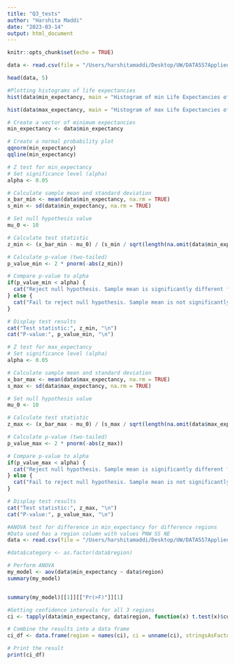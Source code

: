 ```yaml
---
title: "Q3_tests"
author: "Harshita Maddi"
date: "2023-03-14"
output: html_document
---
```


```r
knitr::opts_chunk$set(echo = TRUE)
```

```r
data <- read.csv(file = "/Users/harshitamaddi/Desktop/UW/DATA557AppliedStats/Project_Adoptable_Pets/dogs_18_joined_akc_pf.csv", header = TRUE, sep = "|")

head(data, 5)

```

```r
#Plotting histograms of life expectancies
hist(data$min_expectancy, main = "Histogram of min Life Expectancies of adopted Dogs on PetFinder", xlab = "Min expectancy(years)")

hist(data$max_expectancy, main = "Histogram of max Life Expectancies of adopted Dogs on PetFinder", xlab = "Max expectancy(years)")

```

```r
# Create a vector of minimum expectancies
min_expectancy <- data$min_expectancy

# Create a normal probability plot
qqnorm(min_expectancy)
qqline(min_expectancy)

# Z test for min_expectancy 
# Set significance level (alpha)
alpha <- 0.05

# Calculate sample mean and standard deviation
x_bar_min <- mean(data$min_expectancy, na.rm = TRUE)
s_min <- sd(data$min_expectancy, na.rm = TRUE)

# Set null hypothesis value
mu_0 <- 10

# Calculate test statistic
z_min <- (x_bar_min - mu_0) / (s_min / sqrt(length(na.omit(data$min_expectancy))))

# Calculate p-value (two-tailed)
p_value_min <- 2 * pnorm(-abs(z_min))

# Compare p-value to alpha
if(p_value_min < alpha) {
  cat("Reject null hypothesis. Sample mean is significantly different from", mu_0, "\n")
} else {
  cat("Fail to reject null hypothesis. Sample mean is not significantly different from", mu_0, "\n")
}

# Display test results
cat("Test statistic:", z_min, "\n")
cat("P-value:", p_value_min, "\n")

```


```r
# Z test for max_expectancy 
# Set significance level (alpha)
alpha <- 0.05

# Calculate sample mean and standard deviation
x_bar_max <- mean(data$max_expectancy, na.rm = TRUE)
s_max <- sd(data$max_expectancy, na.rm = TRUE)

# Set null hypothesis value
mu_0 <- 10

# Calculate test statistic
z_max <- (x_bar_max - mu_0) / (s_max / sqrt(length(na.omit(data$max_expectancy))))

# Calculate p-value (two-tailed)
p_value_max <- 2 * pnorm(-abs(z_max))

# Compare p-value to alpha
if(p_value_max < alpha) {
  cat("Reject null hypothesis. Sample mean is significantly different from", mu_0, "\n")
} else {
  cat("Fail to reject null hypothesis. Sample mean is not significantly different from", mu_0, "\n")
}

# Display test results
cat("Test statistic:", z_max, "\n")
cat("P-value:", p_value_max, "\n")


```


```r
#ANOVA test for difference in min_expectancy for difference regions 
#Data used has a region column with values PNW SS NE
data <- read.csv(file = "/Users/harshitamaddi/Desktop/UW/DATA557AppliedStats/Project_Adoptable_Pets/region_dogs_18_joined_akc_pf.csv", header = TRUE, sep = "|")

#data$category <- as.factor(data$region)

# Perform ANOVA
my_model <- aov(data$min_expectancy ~ data$region)
summary(my_model)


summary(my_model)[[1]][["Pr(>F)"]][1]
```


```r
#Getting confidence intervals for all 3 regions
ci <- tapply(data$min_expectancy, data$region, function(x) t.test(x)$conf.int)

# Combine the results into a data frame
ci_df <- data.frame(region = names(ci), ci = unname(ci), stringsAsFactors = FALSE)

# Print the result
print(ci_df)

```